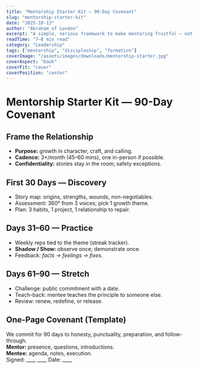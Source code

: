 ```yaml
---
title: "Mentorship Starter Kit — 90-Day Covenant"
slug: "mentorship-starter-kit"
date: "2025-10-13"
author: "Abraham of London"
excerpt: "A simple, serious framework to make mentoring fruitful — not fuzzy."
readTime: "7–8 min read"
category: "Leadership"
tags: ["mentorship", "discipleship", "formation"]
coverImage: "/assets/images/downloads/mentorship-starter.jpg"
coverAspect: "book"
coverFit: "cover"
coverPosition: "center"
---
```


# Mentorship Starter Kit — 90-Day Covenant

## Frame the Relationship
- **Purpose:** growth in character, craft, and calling.  
- **Cadence:** 3×/month (45–60 mins), one in-person if possible.  
- **Confidentiality:** stories stay in the room; safety exceptions.

## First 30 Days — Discovery
- Story map: origins, strengths, wounds, non-negotiables.  
- Assessment: 360° from 3 voices; pick 1 growth theme.  
- Plan: 3 habits, 1 project, 1 relationship to repair.

## Days 31–60 — Practice
- Weekly reps tied to the theme (streak tracker).  
- **Shadow / Show:** observe once; demonstrate once.  
- Feedback: *facts → feelings → fixes*.

## Days 61–90 — Stretch
- Challenge: public commitment with a date.  
- Teach-back: mentee teaches the principle to someone else.  
- Review: renew, redefine, or release.

## One-Page Covenant (Template)
We commit for 90 days to honesty, punctuality, preparation, and follow-through.  
**Mentor:** presence, questions, introductions.  
**Mentee:** agenda, notes, execution.  
Signed: ____  ____  Date: ____
